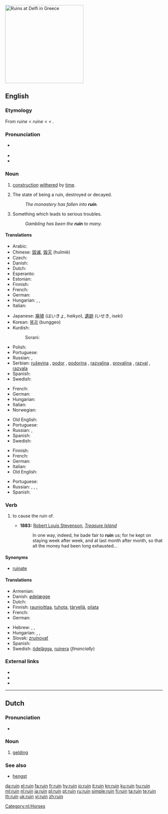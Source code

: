 [[Image:Ruins at Delfi.JPG|right|250px|thumb|Ruins at Delfi in Greece]]
{{also|Ruin}}
==English==

===Etymology===
From {{etyl|enm}} ''ruine'' < {{etyl|fro}} ''ruine'' < {{etyl|la}} {{term|ruina||overthrow, ruin|lang=la}} < {{term|ruere||to fall down, tumble, sink in ruin, rush|lang=la}}.

===Pronunciation===
* {{a|UK}} {{IPA|/ˈɹuːɪn/|/ɹʊɪ̪n/}}
* {{audio|en-us-ruin.ogg|Audio (US)}}
* {{rhymes|uːɪn}}

===Noun===
{{en-noun}}

# {{countable}} [[construction]] [[withered]] by [[time]].
# {{uncountable}} The state of being a ruin, destroyed or decayed.
#: ''The monastery has fallen into '''ruin'''.''
# {{uncountable}} Something which leads to serious troubles.
#: ''Gambling has been the '''ruin''' to many.''

====Translations====
{{trans-top|construction withered by time}}
* Arabic: {{Arab|[[خراب]]}} {{IPAchar|(χarāb)}} {{m}}
* Chinese: [[毀滅]], [[毁灭]] (huǐmiè)
* Czech: {{t-|cs|zřícenina|f}}
* Danish: {{t+|da|ruin}}
* Dutch: {{t+|nl|ruïne|f}}
* Esperanto: {{t-|eo|ruino|xs=Esperanto}}
* Estonian: {{t-|et|vare}}
* Finnish: {{t-|fi|raunio}}
* French: {{t+|fr|ruine|f}}
* German: {{t+|de|Ruine|f}}
* Hungarian: {{t+|hu|rom}}, {{t|hu|roncs}}, {{t|hu|omladék}}
* Italian: {{t+|it|rovina|f}}
{{trans-mid}}
* Japanese: [[廃墟]] (はいきょ, ''haikyo''), [[遺跡]] (いせき, ''iseki'')
* Korean: [[붕괴]] (bunggeo)
* Kurdish:
*: Sorani: {{t|ku|شوێنه‌وار|tr=shwaenawAr|sc=ku-Arab}}
* Polish: {{t-|pl|ruina|f}}
* Portuguese: {{t+|pt|ruína|f}}
* Russian: {{t+|ru|руина|f|tr=ruína}}, {{t+|ru|развалина|f|tr=razválina}}
* Serbian: [[ruševina]] {{f}}, [[podor]] {{m}}, [[podorina]] {{f}}, [[razvalina]] {{f}}, [[provalina]] {{f}}, [[razval]] {{m}}, [[razvala]] {{f}}
* Spanish: {{t-|es|ruina|f}}
* Swedish: {{t-|sv|ruin}}
{{trans-bottom}}

{{trans-top|the state of being a ruin, destroyed or decayed}}
* French: {{t+|fr|ruine|f}}
* German: {{t+|de|Ruin|m}}
* Hungarian: {{t+|hu|rom}}
* Italian: {{t+|it|rovina|f}}
* Norwegian: {{t-|no|ruin|m}}
{{trans-mid}}
* Old English: {{t-|ang|hryre|m|xs=Old English}}
* Portuguese: {{t+|pt|ruína|f}}
* Russian: {{t|ru|в руинах|tr=v ruínax}}, {{t|ru|в развалинах|tr=v razválinax}}
* Spanish: {{t-|es|ruina|f}}
* Swedish: {{t-|sv|ruin}}
{{trans-bottom}}

{{trans-top|something which leads to serious troubles}}
* Finnish: {{t-|fi|turmio}}
* French: {{t+|fr|ruine|f}}
* German: {{t+|de|Ruin|m}}
* Italian: {{t+|it|rovina|f}}
* Old English: {{t-|ang|hryre|m|xs=Old English}}
{{trans-mid}}
* Portuguese: {{t+|pt|ruína|f}}
* Russian: {{t|ru|крах|m|tr=krax}}, {{t|ru|крушение|n|tr=krušénije}}, {{t|ru|разорение|n|tr=razorénije}}, {{t+|ru|гибель|f|tr=gíbel’}}
* Spanish: {{t-|es|ruina|f}}
{{trans-bottom}}

===Verb===
{{en-verb}}

# {{transitive}} to cause the ruin of.
#* '''1883:''' [[w:Robert Louis Stevenson|Robert Louis Stevenson]], ''[[w:Treasure Island|Treasure Island]]''
#*: In one way, indeed, he bade fair to '''ruin''' us; for he kept on staying week after week, and at last month after month, so that all the money had been long exhausted...

====Synonyms====
* [[ruinate]]

====Translations====
{{trans-top|to cause the ruin of}}
* Armenian: {{t|hy|կործանել|tr=korçanel}}
* Danish: [[ødelæg]]ge
* Dutch: {{t+|nl|ruïneren}}
* Finnish: [[raunioittaa]], [[tuhota]], [[tärvellä]], [[pilata]]
* French: {{t+|fr|ruiner}}
* German: {{t+|de|ruinieren}}
{{trans-mid}}
* Hebrew: {{t-|he|דפק|tr=dafák}}, {{t|he|פישל|tr=pishél}}, {{t|he|הרס|tr=harás}}
* Hungarian: {{t+|hu|lerombol}},  {{t|hu|tönkretesz}},  {{t|hu|romba dönt}}
* Slovak: [[zruinovať]]
* Spanish: {{t-|es|desbaratar}}
* Swedish: [[ödelägga]], [[ruinera]] (''financially'')
{{trans-bottom}}

===External links===
* {{R:Webster 1913}}
* {{R:Century 1911}}
* {{R:OneLook}}

----

==Dutch==

===Pronunciation===
* {{audio|Nl-ruin.ogg|audio}}

===Noun===
{{nl-noun|ruinen|ruintje|g=m}}

# [[gelding]]

===See also===
* [[hengst]]

[[Category:nl:Horses]]

[[da:ruin]]
[[el:ruin]]
[[fa:ruin]]
[[fr:ruin]]
[[hy:ruin]]
[[io:ruin]]
[[it:ruin]]
[[kn:ruin]]
[[ku:ruin]]
[[hu:ruin]]
[[ml:ruin]]
[[nl:ruin]]
[[ja:ruin]]
[[pl:ruin]]
[[pt:ruin]]
[[ru:ruin]]
[[simple:ruin]]
[[fi:ruin]]
[[ta:ruin]]
[[te:ruin]]
[[th:ruin]]
[[uk:ruin]]
[[vi:ruin]]
[[zh:ruin]]